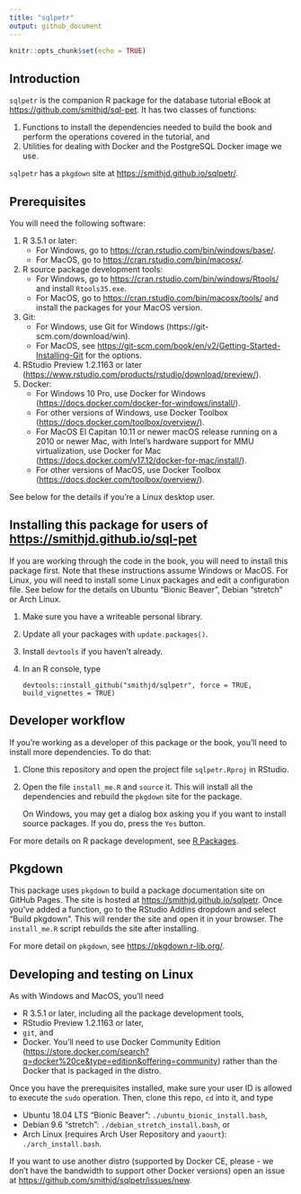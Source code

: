 ```yaml
---
title: "sqlpetr"
output: github_document
---
```


```r
knitr::opts_chunk$set(echo = TRUE)
```

## Introduction
`sqlpetr` is the companion R package for the database tutorial eBook at <https://github.com/smithjd/sql-pet>. It has two classes of functions:

1. Functions to install the dependencies needed to build the book and perform the operations covered in the tutorial, and
2. Utilities for dealing with Docker and the PostgreSQL Docker image we use.

`sqlpetr` has a `pkgdown` site at <https://smithjd.github.io/sqlpetr/>.

## Prerequisites
You will need the following software:

1. R 3.5.1 or later:
    * For Windows, go to <https://cran.rstudio.com/bin/windows/base/>.
    * For MacOS, go to <https://cran.rstudio.com/bin/macosx/>.
2. R source package development tools:
    * For Windows, go to <https://cran.rstudio.com/bin/windows/Rtools/> and install `Rtools35.exe`.
    * For MacOS, go to <https://cran.rstudio.com/bin/macosx/tools/> and install the packages for your MacOS version.
3. Git:
    * For Windows, use Git for Windows (https://git-scm.com/download/win).
    * For MacOS, see <https://git-scm.com/book/en/v2/Getting-Started-Installing-Git> for the options.
4. RStudio Preview 1.2.1163 or later (<https://www.rstudio.com/products/rstudio/download/preview/>).
5. Docker:
    * For Windows 10 Pro, use Docker for Windows (<https://docs.docker.com/docker-for-windows/install/>).
    * For other versions of Windows, use Docker Toolbox (<https://docs.docker.com/toolbox/overview/>).
    * For MacOS El Capitan 10.11 or newer macOS release running on a 2010 or newer Mac, with Intel’s hardware support for MMU virtualization, use Docker for Mac (<https://docs.docker.com/v17.12/docker-for-mac/install/>).
    * For other versions of MacOS, use Docker Toolbox (<https://docs.docker.com/toolbox/overview/>).

See below for the details if you're a Linux desktop user.

## Installing this package for users of <https://smithjd.github.io/sql-pet>
If you are working through the code in the book, you will need to install this package first. Note that these instructions assume Windows or MacOS. For Linux, you will need to install some Linux packages and edit a configuration file. See below for the details on Ubuntu "Bionic Beaver", Debian "stretch" or Arch Linux.

1. Make sure you have a writeable personal library.
2. Update all your packages with `update.packages()`.
3. Install `devtools` if you haven't already. 
3. In an R console, type

    ```
    devtools::install_github("smithjd/sqlpetr", force = TRUE, build_vignettes = TRUE)
    ```

## Developer workflow
If you're working as a developer of this package or the book, you'll need to install more dependencies. To do that:

1. Clone this repository and open the project file `sqlpetr.Rproj` in RStudio.
2. Open the file `install_me.R` and `source` it. This will install all the dependencies and rebuild the `pkgdown` site for the package.

    On Windows, you may get a dialog box asking you if you want to install source packages. If you do, press the `Yes` button.

For more details on R package development, see [R Packages](http://r-pkgs.had.co.nz/).

## Pkgdown
This package uses `pkgdown` to build a package documentation site on GitHub Pages. The site is hosted at <https://smithjd.github.io/sqlpetr>. Once you've added a function, go to the RStudio Addins dropdown and select "Build pkgdown". This will render the site and open it in your browser. The `install_me.R` script rebuilds the site after installing.

For more detail on `pkgdown`, see <https://pkgdown.r-lib.org/>.

## Developing and testing on Linux
As with Windows and MacOS, you'll need

* R 3.5.1 or later, including all the package development tools, 
* RStudio Preview 1.2.1163 or later, 
* `git`, and
* Docker. You'll need to use Docker Community Edition (<https://store.docker.com/search?q=docker%20ce&type=edition&offering=community>) rather than the Docker that is packaged in the distro.

Once you have the prerequisites installed, make sure your user ID is allowed to execute the `sudo` operation. Then, clone this repo, `cd` into it, and type

* Ubuntu 18.04 LTS "Bionic Beaver": `./ubuntu_bionic_install.bash`,
* Debian 9.6 "stretch": `./debian_stretch_install.bash`, or
* Arch Linux (requires Arch User Repository and `yaourt`): `./arch_install.bash`.
    
If you want to use another distro (supported by Docker CE, please - we don't have the bandwidth to support other Docker versions) open an issue at <https://github.com/smithjd/sqlpetr/issues/new>.
